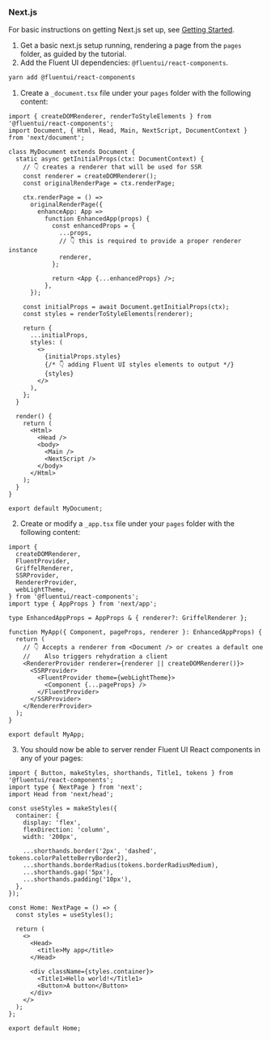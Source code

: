 
<Meta title="Concepts/Developer/Server-Side Rendering/NextJS Setup" />

### Next.js

For basic instructions on getting Next.js set up, see [Getting Started](https://nextjs.org/docs/getting-started).

1. Get a basic next.js setup running, rendering a page from the `pages` folder, as guided by the tutorial.
2. Add the Fluent UI dependencies: `@fluentui/react-components`.

```sh
yarn add @fluentui/react-components
```

1. Create a `_document.tsx` file under your `pages` folder with the following content:

```tsx
import { createDOMRenderer, renderToStyleElements } from '@fluentui/react-components';
import Document, { Html, Head, Main, NextScript, DocumentContext } from 'next/document';

class MyDocument extends Document {
  static async getInitialProps(ctx: DocumentContext) {
    // 👇 creates a renderer that will be used for SSR
    const renderer = createDOMRenderer();
    const originalRenderPage = ctx.renderPage;

    ctx.renderPage = () =>
      originalRenderPage({
        enhanceApp: App =>
          function EnhancedApp(props) {
            const enhancedProps = {
              ...props,
              // 👇 this is required to provide a proper renderer instance
              renderer,
            };

            return <App {...enhancedProps} />;
          },
      });

    const initialProps = await Document.getInitialProps(ctx);
    const styles = renderToStyleElements(renderer);

    return {
      ...initialProps,
      styles: (
        <>
          {initialProps.styles}
          {/* 👇 adding Fluent UI styles elements to output */}
          {styles}
        </>
      ),
    };
  }

  render() {
    return (
      <Html>
        <Head />
        <body>
          <Main />
          <NextScript />
        </body>
      </Html>
    );
  }
}

export default MyDocument;
```

2. Create or modify a `_app.tsx` file under your `pages` folder with the following content:

```tsx
import {
  createDOMRenderer,
  FluentProvider,
  GriffelRenderer,
  SSRProvider,
  RendererProvider,
  webLightTheme,
} from '@fluentui/react-components';
import type { AppProps } from 'next/app';

type EnhancedAppProps = AppProps & { renderer?: GriffelRenderer };

function MyApp({ Component, pageProps, renderer }: EnhancedAppProps) {
  return (
    // 👇 Accepts a renderer from <Document /> or creates a default one
    //    Also triggers rehydration a client
    <RendererProvider renderer={renderer || createDOMRenderer()}>
      <SSRProvider>
        <FluentProvider theme={webLightTheme}>
          <Component {...pageProps} />
        </FluentProvider>
      </SSRProvider>
    </RendererProvider>
  );
}

export default MyApp;
```

3. You should now be able to server render Fluent UI React components in any of your pages:

```tsx
import { Button, makeStyles, shorthands, Title1, tokens } from '@fluentui/react-components';
import type { NextPage } from 'next';
import Head from 'next/head';

const useStyles = makeStyles({
  container: {
    display: 'flex',
    flexDirection: 'column',
    width: '200px',

    ...shorthands.border('2px', 'dashed', tokens.colorPaletteBerryBorder2),
    ...shorthands.borderRadius(tokens.borderRadiusMedium),
    ...shorthands.gap('5px'),
    ...shorthands.padding('10px'),
  },
});

const Home: NextPage = () => {
  const styles = useStyles();

  return (
    <>
      <Head>
        <title>My app</title>
      </Head>

      <div className={styles.container}>
        <Title1>Hello world!</Title1>
        <Button>A button</Button>
      </div>
    </>
  );
};

export default Home;
```
